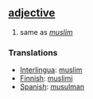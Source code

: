 == [[adjective]] ==
# same as ''[[muslim]]''

=== Translations ===
*[[Interlingua]]: [[muslim]]
*[[Finnish]]: [[muslimi]]
*[[Spanish]]: [[musulman]]